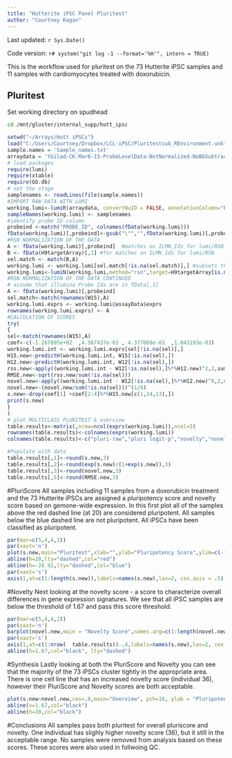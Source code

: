 ```yaml
---
title: "Hutterite iPSC Panel Pluritest"
author: "Courtney Kagan"
---
```


Last updated: `r Sys.Date()`

Code version: `r# system("git log -1 --format='%H'", intern = TRUE)`

This is the workflow used for pluritest on the 73 Hutterite iPSC samples and 11 samples with cardiomyocytes treated with doxorubicin. 

## Pluritest
Set working directory on spudhead
```bash
cd /mnt/gluster/internal_supp/hutt_ipsc
```
```r
setwd("~/Arrays/Hutt iPSCs")
load("C:/Users/Courtney/Dropbox/LCL-iPSC/Pluritestsub_REnvironment.unk")
sample.names = 'Sample_names.txt'
arraydata = 'YGilad-CK-Mar6-15-ProbeLevelData-NotNormalized-NoBGSubtracted-FinalReport.txt'
# load packages
require(lumi)
require(xtable)
require(GO.db)
# set the stage
samplenames <- readLines(file(sample.names))
#IMPORT RAW DATA WITH LUMI
working.lumi<-lumiR(arraydata, convertNuID = FALSE, annotationColumn="PROBE_ID")
sampleNames(working.lumi) <- samplenames
#identify probe ID column
probeind <-match("PROBE_ID", colnames(fData(working.lumi)))
fData(working.lumi)[,probeind]<-gsub("\"","",fData(working.lumi)[,probeind])
#RSN NORMALIZATION OF THE DATA
A <- fData(working.lumi)[,probeind]  #matches on ILMN_Ids for lumi/RSN
B <- fData(H9targetArray)[,1] #for matches on ILMN_Ids for lumi/RSN
sel.match <- match(B,A)
working.lumi <- working.lumi[sel.match[!is.na(sel.match)],] #subsets the exprSet user.lumi down to subsetuser.lumi to match H9 ref array rows
working.lumi<-lumiN(working.lumi,method="rsn",target=H9targetArray[is.na(sel.match)==FALSE,])
#RSN NORMALIZATION OF THE DATA CONTINUED
# assume that illumina Probe Ids are in fData[,1]
A <- fData(working.lumi)[,probeind]
sel.match<-match(rownames(W15),A)
working.lumi.exprs <- working.lumi@assayData$exprs
rownames(working.lumi.exprs) <- A
#CALCULATION OF SCORES
try(
{
sel<-match(rownames(W15),A)
coef<-c(-1.267095e+02  ,4.567437e-03 , 4.377068e-03  ,1.043193e-03)
working.lumi.int <- working.lumi.exprs[sel[!is.na(sel)],]
H15.new<-predictH(working.lumi.int, W15[!is.na(sel),])
H12.new<-predictH(working.lumi.int, W12[!is.na(sel),])
rss.new<-apply((working.lumi.int - W12[!is.na(sel),]%*%H12.new)^2,2,sum)
RMSE.new<-sqrt(rss.new/sum(!is.na(sel)))
novel.new<-apply((working.lumi.int - W12[!is.na(sel),]%*%H12.new)^8,2,sum)
novel.new<-(novel.new/sum(!is.na(sel)))^(1/8)
s.new<-drop(coef[1] +coef[2:4]%*%H15.new[c(1,14,13),])
print(s.new)
}
)
# plot MULTICLASS PLURITEST & overview
table.results<-matrix(,nrow=ncol(exprs(working.lumi)),ncol=5)
rownames(table.results)<-colnames(exprs(working.lumi))
colnames(table.results)<-c("pluri-raw","pluri logit-p","novelty","novelty logit-p","RMSD")

#Populate with data
table.results[,1]<-round(s.new,3)
table.results[,2]<-round(exp(s.new)/(1+exp(s.new)),3)
table.results[,3]<-round(novel.new,3)
table.results[,5]<-round(RMSE.new,3)

```

#PluriScore
All samples including 11 samples from a doxorubicin treatment and the 73 Hutterite iPSCs are assigned a pluripotency score and novelty score based on gemone-wide expression. In this first plot all of the samples above the red dashed line (at 20) are considered pluripotent. All samples below the blue dashed line are not pluripotent. All iPSCs have been classified as pluripotent.

```r
par(mar=c(5,4,4,2))
par(xaxt='n')
plot(s.new,main="Pluritest",xlab="",ylab="Pluripotency Score",ylim=c(-130,70), cex = .8, pch = 16)
abline(h=20,lty="dashed",col="red")
abline(h=-28.92,lty="dashed",col="blue")
par(xaxt='s')
axis(1,at=c(1:length(s.new)),labels=names(s.new),las=2, cex.axis = .5)
```

#Novelty
Next looking at the novelty score - a score to characterize overall differences in gene expression signatures. We see that all iPSC samples are below the threshold of 1.67 and pass this score threshold.

```r
par(mar=c(5,4,4,2))
par(xaxt='n')
barplot(novel.new,main = "Novelty Score",names.arg=c(1:length(novel.new)),xlab="",xlim=c(0,length(novel.new)),width=.9,space=(1/9),ylim=c(0,4), ylab="Novelty")
par(xaxt='s')
axis(1,at=c(1:nrow(  table.results))-.4,labels=names(s.new),las=2, cex.axis=.5)
abline(h=1.67,col="black", lty="dashed")
```

#Synthesis
Lastly looking at both the PluriScore and Novelty you can see that the majority of the 73 iPSCs cluster tightly in the appropriate area. There is one cell line that has an increased novelty score (individual 36), however their PluriScore and Novelty scores are both acceptable.

```r
plot(s.new~novel.new,cex=.8,main="Overview", pch=16, ylab = "Pluripotency Score", xlab = "Novelty")
abline(v=1.67,col="black")
abline(h=20,col="black")
```

#Conclusions
All samples pass both pluritest for overall pluriscore and novelty. One individual has slighly higher novelty score (36), but it still in the acceptable range. No samples were removed from analysis based on these scores. These scores were also used in follwoing QC.